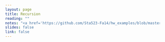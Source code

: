 ```yaml
---
layout: page
title: Recursion 
reading: ""
notes: "<a href='https://github.com/Sta523-Fa14/hw_examples/blob/master/hw4/has_loop.R'>has_loop example</a>"
slides: false
link: false
---
```



